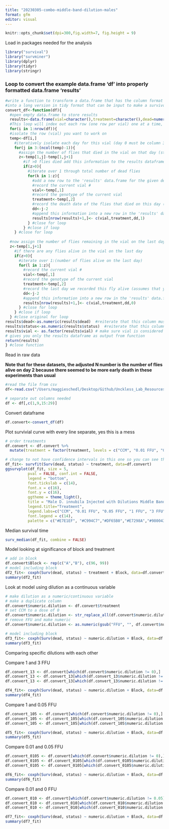```yaml
---
title: "20230305-combo-middle-band-dilution-males"
format: gfm
editor: visual
---
```


```r
knitr::opts_chunk$set(dpi=300,fig.width=7, fig.height = 9)
```

Load in packages needed for the analysis

```r
library("survival")
library("survminer")
library(dplyr)
library(tidyr)
library(stringr)
```

### Loop to convert the example data.frame 'df' into properly formatted data.frame 'results'

```r
#write a function to transform a data.frame that has the column format 'vial | treatment | D0 | D1 | D2...', with one row for each vial
#into a long version in tidy format that can be input to make a survivorship curve
convert_df<-function(df){
  #open empty data.frame to store results
  results<-data.frame(vial=character(),treatment=character(),dead=numeric(),status=numeric())
  #This loop will index out each row (one row per vial) one at a time, transform it into long format (one row per fly), and add the information to the empty data.frame called results
  for(i in 1:nrow(df)){
  #isolate the row (vial) you want to work on
  temp<-df[i,]
    #iteratively isolate each day for this vial (day 0 must be column 3, day 1 column 4, etc.). Loop stops the column before the last day
    for(j in 3:(ncol(temp)-1)){
      #assign the number of flies that died in the vial on that day (starting with day 1) to the variable 'z'
      z<-temp[1,j]-temp[1,j+1]
        #if >0 flies died add this information to the results dataframe
        if(z>0){
          #iterate over 1 through total number of dead flies
          for(k in 1:z){
            #add a new row to the 'results' data.frame for the given dead fly, specifying vial #, treatment, day died, and
            #record the current vial #
            vial<-temp[,1]
            #record the genotype of the current vial
            treatment<-temp[,2]
            #record the death date of the flies that died on this day (assumes that your input DF starts with day 0 in column 3)
            dd<-j-2
            #append this information into a new row in the 'results' data.frame, and add a '1' in the 4th column to indicate mortality
            results[nrow(results)+1,]<- c(vial,treatment,dd,1)
          } #close for loop
        } #close if loop
    } #close for loop
  
  #now assign the number of flies remaining in the vial on the last day (value in the last column of the row) to the variable 'z'
  z<-temp[1,j+1]
    #if there are any flies alive in the vial on the last day
    if(z>0){
      #iterate over 1:(number of flies alive on the last day)
      for(l in 1:z){
        #record the current vial #
        vial<-temp[,1]
        #record the genotype of the current vial
        treatment<-temp[,2]
        #record the last day we recorded this fly alive (assumes that your input DF starts with day 0 in column 3)
        dd<-j-2
        #append this information into a new row in the 'results' data.frame, and add a '0' in the 4th column to indicate that the fly made it to the end of the experiment
        results[nrow(results)+1,]<- c(vial,treatment,dd,0)
      } #close for loop
    } #close if loop
  } #close original for loop
results$dead<-as.numeric(results$dead)  #reiterate that this column must be class numeric
results$status<-as.numeric(results$status)  #reiterate that this column must be class numeric
results$vial <- as.factor(results$vial) # make sure vial is considered a factor
# gives you only the results dataframe as output from function 
return(results) 
} #close function
```

Read in raw data

**Note that for these datasets, the adjusted N number is the number of flies alive on day 2 because there seemed to be more early death in these experiments than usual**

```r
#read the file from csv
df<-read.csv("/Users/maggieschedl/Desktop/Github/Unckless_Lab_Resources/Infection_survival_analyses/20240305-middle-band-dilution-male-combo/middle-band-dilution-male-combo.csv")

# separate out columns needed
df <- df[,c(1,9,15:29)]

```

Convert dataframe

```r
df.convert<-convert_df(df)
```

Plot survivial curve with every line separate, yes this is a mess

```r
# order treatments 
df.convert <- df.convert %>% 
  mutate(treatment = factor(treatment, levels = c("CCM", "0.01 FFU", "0.05 FFU", "1 FFU", "3 FFU")))

# change to not have confidence intervals in this one so you can see them 
df_fit<- survfit(Surv(dead, status) ~ treatment, data=df.convert)
ggsurvplot(df_fit, size = 5,
          pval = FALSE, conf.int = FALSE,
          legend = "bottom",
          font.tickslab = c(14),
          font.x = c(16),
          font.y = c(16),
          ggtheme = theme_light(),
          title = "Male D. innubila Injected with Dilutions Middle Band DiNV",
          legend.title="Treatment",
          legend.labs=c("CCM", "0.01 FFU", "0.05 FFU", "1 FFU", "3 FFU"),
          font.legend = c(14),
          palette = c("#E7E1EF", "#C994C7","#DF65B0","#E7298A","#980043")) + ylab("Survival Proporation") + xlab("Days post injection")

```

Median survival time

```r
surv_median(df_fit, combine = FALSE)
```

Model looking at significance of block and treatment

```r
# add in block 
df.convert$Block <- rep(c("A","B"), c(96, 99))
# model including block 
df2_fit<- coxph(Surv(dead, status) ~ treatment + Block, data=df.convert)
summary(df2_fit)

```


Look at model using dilution as a continuous variable 
```r
# make dilution as a numeric/continuous variable
# make a duplicate column 
df.convert$numeric.dilution <- df.convert$treatment
# set CCM to a dose of 0
df.convert$numeric.dilution <- str_replace_all(df.convert$numeric.dilution, 'CCM', '0')
# remove FFU and make numeric
df.convert$numeric.dilution <- as.numeric(gsub("FFU", "", df.convert$numeric.dilution))

# model including block 
df3_fit<- coxph(Surv(dead, status) ~ numeric.dilution + Block, data=df.convert)
summary(df3_fit)

```

Comparing specific dilutions with each other 

Compare 1 and 3 FFU
```r
df.convert_13 <- df.convert[which(df.convert$numeric.dilution != 0),]
df.convert_13 <- df.convert_13[which(df.convert_13$numeric.dilution != 0.01),]
df.convert_13 <- df.convert_13[which(df.convert_13$numeric.dilution != 0.05),]

df4_fit<- coxph(Surv(dead, status) ~ numeric.dilution + Block, data=df.convert_13)
summary(df4_fit)
```

Compare 1 and 0.05 FFU
```r
df.convert_105 <- df.convert[which(df.convert$numeric.dilution != 0),]
df.convert_105 <- df.convert_105[which(df.convert_105$numeric.dilution != 3),]
df.convert_105 <- df.convert_105[which(df.convert_105$numeric.dilution != 0.01),]

df5_fit<- coxph(Surv(dead, status) ~ numeric.dilution + Block, data=df.convert_105)
summary(df5_fit)
```

Compare 0.01 and 0.05 FFU
```r
df.convert_0105 <- df.convert[which(df.convert$numeric.dilution != 0),]
df.convert_0105 <- df.convert_0105[which(df.convert_0105$numeric.dilution != 3),]
df.convert_0105 <- df.convert_0105[which(df.convert_0105$numeric.dilution != 1),]

df6_fit<- coxph(Surv(dead, status) ~ numeric.dilution + Block, data=df.convert_0105)
summary(df6_fit)
```


Compare 0.01 and 0 FFU
```r
df.convert_010 <- df.convert[which(df.convert$numeric.dilution != 0.05),]
df.convert_010 <- df.convert_010[which(df.convert_010$numeric.dilution != 3),]
df.convert_010 <- df.convert_010[which(df.convert_010$numeric.dilution != 1),]

df7_fit<- coxph(Surv(dead, status) ~ numeric.dilution + Block, data=df.convert_010)
summary(df7_fit)
```




